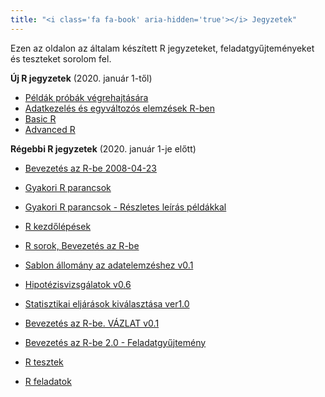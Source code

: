 ```yaml
---
title: "<i class='fa fa-book' aria-hidden='true'></i> Jegyzetek"
---
```


Ezen az oldalon az általam készített R jegyzeteket, feladatgyűjteményeket és teszteket sorolom fel. 


**Új R jegyzetek** (2020. január 1-től)

* [Példák próbák végrehajtására <i class="fas fa-external-link-alt"></i>](https://abarik.github.io/stat1_kurzus/){target="_blank"}
* [Adatkezelés és egyváltozós elemzések R-ben](https://abarik.github.io/aeer/){target="_blank"}
* [Basic R](https://abarik.github.io/basicr_2020_21_2/){target="_blank"}
* [Advanced R](https://abarik.github.io/advancedr_2021_22_1/){target="_blank"}

**Régebbi R jegyzetek** (2020. január 1-je előtt)

* [Bevezetés az R-be 2008-04-23 <i class="far fa-file-pdf"></i> ](http://psycho.unideb.hu/munkatarsak/abari_kalman/szamitastechnika_II/bevezetes_az_R_be_2008_04.pdf){target="_blank"}

* [Gyakori R parancsok <i class="far fa-file-pdf"></i> ](http://psycho.unideb.hu/munkatarsak/abari_kalman/szamitastechnika_II/gyakori_r_parancsok.pdf){target="_blank"}

* [Gyakori R parancsok - Részletes leírás példákkal <i class="fas fa-external-link-alt"></i>](http://psycho.unideb.hu/archivum/R/){target="_blank"}

* [R kezdőlépések <i class="fas fa-external-link-alt"></i>](http://psycho.unideb.hu/archivum/R_kezdolepesek/pages/leiro_stat.html){target="_blank"}

* [R sorok, Bevezetés az R-be <i class="far fa-file-alt"></i> ](http://psycho.unideb.hu/munkatarsak/abari_kalman/szamitastechnika_II/Bevezetes_az_R_be.txt){target="_blank"}

* [Sablon állomány az adatelemzéshez v0.1 <i class="fas fa-external-link-alt"></i>](http://psycho.unideb.hu/archivum/sablon_az_adatelemzeshez.html){target="_blank"}

* [Hipotézisvizsgálatok v0.6 <i class="fas fa-external-link-alt"></i>](http://psycho.unideb.hu/archivum/hipotezisvizsgalatok/){target="_blank"}

* [Statisztikai eljárások kiválasztása ver1.0 <i class="fas fa-external-link-alt"></i>](http://psycho.unideb.hu/archivum/sv/index.html){target="_blank"}

* [Bevezetés az R-be. VÁZLAT v0.1 <i class="fas fa-external-link-alt"></i>](http://psycho.unideb.hu/archivum/ber/){target="_blank"}

* [Bevezetés az R-be 2.0 - Feladatgyűjtemény <i class="fas fa-external-link-alt"></i>](http://psycho.unideb.hu/archivum/ber2/){target="_blank"}

* [R tesztek <i class="fas fa-external-link-alt"></i>](http://psycho.unideb.hu/archivum/R_tesztek.html){target="_blank"}

* [R feladatok <i class="far fa-file-pdf"></i>](http://psycho.unideb.hu/munkatarsak/abari_kalman/szamitastechnika_II/R_peldak.pdf){target="_blank"}


